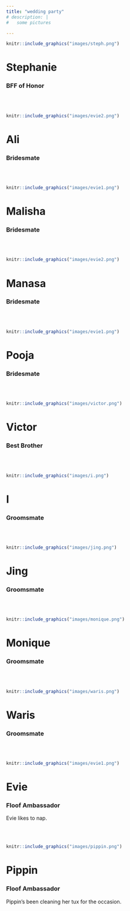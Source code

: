```yaml
---
title: "wedding party"
# description: |
#   some pictures

---
```




::: {.floatting}

```r
knitr::include_graphics("images/steph.png")
```
# Stephanie
### BFF of Honor

:::



<br>
<br>

::: {.floatting}

```r
knitr::include_graphics("images/evie2.png")
```

# Ali
### Bridesmate

:::



<br>
<br>

::: {.floatting}

```r
knitr::include_graphics("images/evie1.png")
```

# Malisha
### Bridesmate

:::



<br>
<br>

::: {.floatting}

```r
knitr::include_graphics("images/evie2.png")
```

# Manasa
### Bridesmate

:::



<br>
<br>

::: {.floatting}

```r
knitr::include_graphics("images/evie1.png")
```

# Pooja
### Bridesmate

:::



<br>
<br>

::: {.floatting}

```r
knitr::include_graphics("images/victor.png")
```

# Victor
### Best Brother

:::


<br>
<br>

::: {.floatting}

```r
knitr::include_graphics("images/i.png")
```

# I
### Groomsmate

:::



<br>
<br>

::: {.floatting}

```r
knitr::include_graphics("images/jing.png")
```

# Jing
### Groomsmate

:::



<br>
<br>

::: {.floatting}

```r
knitr::include_graphics("images/monique.png")
```

# Monique
### Groomsmate

:::



<br>
<br>

::: {.floatting}

```r
knitr::include_graphics("images/waris.png")
```

# Waris
### Groomsmate

:::



<br>
<br>

::: {.floatting}

```r
knitr::include_graphics("images/evie1.png")
```
# Evie
### Floof Ambassador
Evie likes to nap.
:::



<br>
<br>

::: {.floatting}

```r
knitr::include_graphics("images/pippin.png")
```
# Pippin
### Floof Ambassador
Pippin's been cleaning her tux for the occasion. 
:::